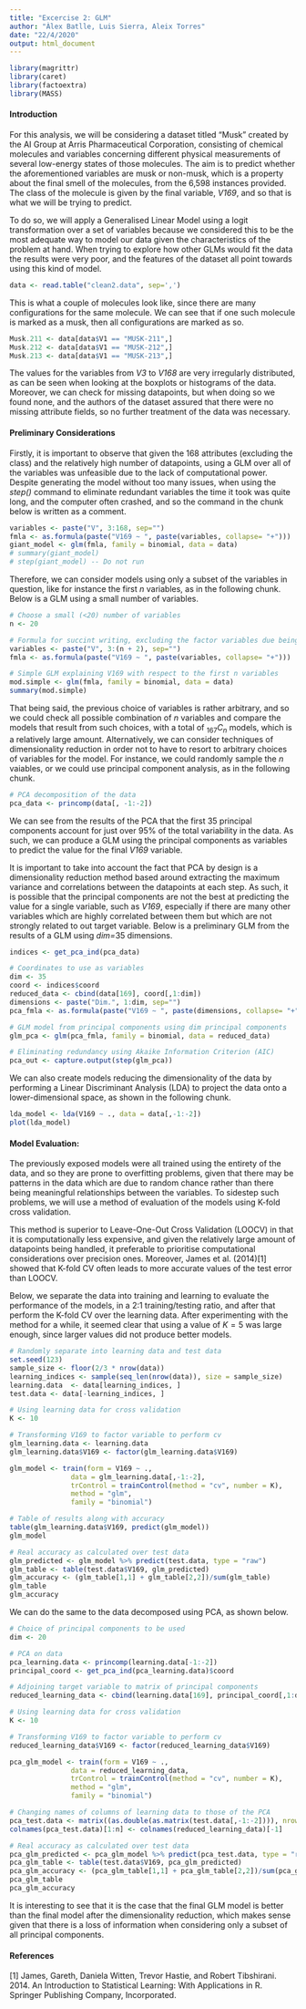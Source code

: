 ```yaml
---
title: "Excercise 2: GLM"
author: "Àlex Batlle, Luis Sierra, Aleix Torres"
date: "22/4/2020"
output: html_document
---
```


```r
library(magrittr)
library(caret)
library(factoextra)
library(MASS)
```

#### Introduction

For this analysis, we will be considering a dataset titled "Musk" created by the AI Group at Arris Pharmaceutical Corporation, consisting of chemical molecules and variables concerning different physical measurements of several low-energy states of those molecules. The aim is to predict whether the aforementioned variables are musk or non-musk, which is a property about the final smell of the molecules, from the 6,598 instances provided. The class of the molecule is given by the final variable, *V169*, and so that is what we will be trying to predict.

To do so, we will apply a Generalised Linear Model using a logit transformation over a set of variables because we considered this to be the most adequate way to model our data given the characteristics of the problem at hand. When trying to explore how other GLMs would fit the data the results were very poor, and the features of the dataset all point towards using this kind of model.

```r
data <- read.table("clean2.data", sep=',')
```

This is what a couple of molecules look like, since there are many configurations for the same molecule. We can see that if one such molecule is marked as a musk, then all configurations are marked as so.

```r
Musk.211 <- data[data$V1 == "MUSK-211",]
Musk.212 <- data[data$V1 == "MUSK-212",]
Musk.213 <- data[data$V1 == "MUSK-213",]
```

The values for the variables from *V3* to *V168* are very irregularly distributed, as can be seen when looking at the boxplots or histograms of the data. Moreover, we can check for missing datapoints, but when doing so we found none, and the authors of the dataset assured that there were no missing attribute fields, so no further treatment of the data was necessary.

#### Preliminary Considerations

Firstly, it is important to observe that given the 168 attributes (excluding the class) and the relatively high number of datapoints, using a GLM over all of the variables was unfeasible due to the lack of computational power. Despite generating the model without too many issues, when using the *step()* command to eliminate redundant variables the time it took was quite long, and the computer often crashed, and so the command in the chunk below is written as a comment.

```r
variables <- paste("V", 3:168, sep="")
fmla <- as.formula(paste("V169 ~ ", paste(variables, collapse= "+")))
giant_model <- glm(fmla, family = binomial, data = data)
# summary(giant_model)
# step(giant_model) -- Do not run
```

Therefore, we can consider models using only a subset of the variables in question, like for instance the first $n$ variables, as in the following chunk. Below is a GLM using a small number of variables.

```r
# Choose a small (<20) number of variables
n <- 20

# Formula for succint writing, excluding the factor variables due being the names
variables <- paste("V", 3:(n + 2), sep="")
fmla <- as.formula(paste("V169 ~ ", paste(variables, collapse= "+")))

# Simple GLM explaining V169 with respect to the first n variables
mod.simple <- glm(fmla, family = binomial, data = data)
summary(mod.simple)
```

That being said, the previous choice of variables is rather arbitrary, and so we could check all possible combination of $n$ variables and compare the models that result from such choices, with a total of $_{167} C_{n}$ models, which is a relatively large amount. Alternatively, we can consider techniques of dimensionality reduction in order not to have to resort to arbitrary choices of variables for the model. For instance, we could randomly sample the $n$ vaiables, or we could use principal component analysis, as in the following chunk.

```r
# PCA decomposition of the data
pca_data <- princomp(data[, -1:-2])
```

We can see from the results of the PCA that the first 35 principal components account for just over 95% of the total variability in the data. As such, we can produce a GLM using the principal components as variables to predict the value for the final *V169* variable.

It is important to take into account the fact that PCA by design is a dimensionality reduction method based around extracting the maximum variance and correlations between the datapoints at each step. As such, it is possible that the principal components are not the best at predicting the value for a single variable, such as *V169*, especially if there are many other variables which are highly correlated between them but which are not strongly related to out target variable. Below is a preliminary GLM from the results of a GLM using *dim=*35 dimensions.

```r
indices <- get_pca_ind(pca_data)

# Coordinates to use as variables
dim <- 35
coord <- indices$coord
reduced_data <- cbind(data[169], coord[,1:dim])
dimensions <- paste("Dim.", 1:dim, sep="")
pca_fmla <- as.formula(paste("V169 ~ ", paste(dimensions, collapse= "+")))

# GLM model from principal components using dim principal components
glm_pca <- glm(pca_fmla, family = binomial, data = reduced_data)

# Eliminating redundancy using Akaike Information Criterion (AIC)
pca_out <- capture.output(step(glm_pca))
```

We can also create models reducing the dimensionality of the data by performing a Linear Discriminant Analysis (LDA) to project the data onto a lower-dimensional space, as shown in the following chunk.

```r
lda_model <- lda(V169 ~ ., data = data[,-1:-2]) 
plot(lda_model)
```

#### Model Evaluation:

The previously exposed models were all trained using the entirety of the data, and so they are prone to overfitting problems, given that there may be patterns in the data which are due to random chance rather than there being meaningful relationships between the variables. To sidestep such problems, we will use a method of evaluation of the models using K-fold cross validation.

This method is superior to Leave-One-Out Cross Validation (LOOCV) in that it is computationally less expensive, and given the relatively large amount of datapoints being handled, it preferable to prioritise computational considerations over precision ones. Moreover, James et al. (2014)[1] showed that K-fold CV often leads to more accurate values of the test error than LOOCV.

Below, we separate the data into training and learning to evaluate the performance of the models, in a 2:1 training/testing ratio, and after that perform the K-fold CV over the learning data. After experimenting with the method for a while, it seemed clear that using a value of $K=5$ was large enough, since larger values did not produce better models. 

```r
# Randomly separate into learning data and test data
set.seed(123)
sample_size <- floor(2/3 * nrow(data))
learning_indices <- sample(seq_len(nrow(data)), size = sample_size)
learning.data  <- data[learning_indices, ]
test.data <- data[-learning_indices, ]

# Using learning data for cross validation
K <- 10

# Transforming V169 to factor variable to perform cv
glm_learning.data <- learning.data
glm_learning.data$V169 <- factor(glm_learning.data$V169)

glm_model <- train(form = V169 ~ .,
               data = glm_learning.data[,-1:-2],
               trControl = trainControl(method = "cv", number = K),
               method = "glm",
               family = "binomial")

# Table of results along with accuracy
table(glm_learning.data$V169, predict(glm_model))
glm_model

# Real accuracy as calculated over test data
glm_predicted <- glm_model %>% predict(test.data, type = "raw")
glm_table <- table(test.data$V169, glm_predicted)
glm_accuracy <- (glm_table[1,1] + glm_table[2,2])/sum(glm_table)
glm_table
glm_accuracy
```

We can do the same to the data decomposed using PCA, as shown below.

```r
# Choice of principal components to be used
dim <- 20

# PCA on data
pca_learning.data <- princomp(learning.data[-1:-2])
principal_coord <- get_pca_ind(pca_learning.data)$coord

# Adjoining target variable to matrix of principal components
reduced_learning_data <- cbind(learning.data[169], principal_coord[,1:dim])

# Using learning data for cross validation
K <- 10

# Transforming V169 to factor variable to perform cv
reduced_learning_data$V169 <- factor(reduced_learning_data$V169)

pca_glm_model <- train(form = V169 ~ .,
               data = reduced_learning_data,
               trControl = trainControl(method = "cv", number = K),
               method = "glm",
               family = "binomial")

# Changing names of columns of learning data to those of the PCA
pca_test.data <- matrix((as.double(as.matrix(test.data[,-1:-2]))), nrow = 2200, ncol = 167) %*% loadings(pca_learning.data)[]
colnames(pca_test.data)[1:n] <- colnames(reduced_learning_data)[-1]

# Real accuracy as calculated over test data
pca_glm_predicted <- pca_glm_model %>% predict(pca_test.data, type = "raw")
pca_glm_table <- table(test.data$V169, pca_glm_predicted)
pca_glm_accuracy <- (pca_glm_table[1,1] + pca_glm_table[2,2])/sum(pca_glm_table)
pca_glm_table
pca_glm_accuracy
```

It is interesting to see that it is the case that the final GLM model is better than the final model after the dimensionality reduction, which makes sense given that there is a loss of information when considering only a subset of all principal components.

#### References

[1] James, Gareth, Daniela Witten, Trevor Hastie, and Robert Tibshirani. 2014. An Introduction to Statistical Learning: With Applications in R. Springer Publishing Company, Incorporated.
